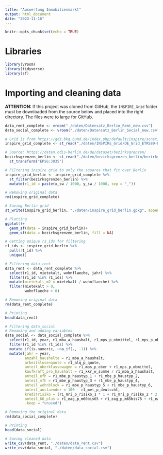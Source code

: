 ```yaml
---
title: "Auswertung Immobilienmarkt"
output: html_document
date: "2023-11-16"
---
```


```r
knitr::opts_chunk$set(echo = TRUE)
```

# Libraries
```r
library(vroom)
library(tidyverse)
library(sf)
```

# Importing and cleaning data
**ATTENTION:** If this project was cloned from GitHub, the `INSPIRE_Grid` folder must be downloaded from the source below and placed into the right directory. The files were to large for GitHub.
```r
data_rent_complete <- vroom("./daten/Datensatz_Berlin_Rent_new.csv")
data_social_complete <- vroom("./daten/Datensatz_Berlin_Social_new.csv", locale = locale(grouping_mark = ".", decimal_mark = ",", encoding = "UTF-8"))

# Grid is from https://gdz.bkg.bund.de/index.php/default/inspire/sonstige-inspire-themen/geographische-gitter-fur-deutschland-in-lambert-projektion-geogitter-inspire.html
inspire_grid_complete <- st_read("./daten/INSPIRE_Grid/DE_Grid_ETRS89-LAEA_1km.gpkg/geogitter/DE_Grid_ETRS89-LAEA_1km.gpkg")

# Source: https://daten.odis-berlin.de/de/dataset/bezirksgrenzen/
bezirksgrenzen_berlin <- st_read("./daten/bezirksgrenzen_berlin/bezirksgrenzen.shp") %>%
  st_transform("EPSG:3035")
```

```r
# Filtering inspire grid to only the squares that fit over Berlin
inspire_grid_berlin <- inspire_grid_complete %>%
  st_filter(bezirksgrenzen_berlin) %>%
  mutate(r1_id = paste(x_sw / 1000, y_sw / 1000, sep = "_"))

# Removing original data
rm(inspire_grid_complete)

# Saving Berlin grid
st_write(inspire_grid_berlin, "./daten/inspire_grid_berlin.gpkg", append = FALSE)

# Plotting
ggplot()+
  geom_sf(data = inspire_grid_berlin)+
  geom_sf(data = bezirksgrenzen_berlin, fill = NA)

# Getting unique r1_ids for filtering
r1_ids <- inspire_grid_berlin %>%
  pull(r1_id) %>%
  unique()
```

```r
# Filtering data_rent
data_rent <- data_rent_complete %>%
  select(r1_id, mietekalt, wohnflaeche, jahr) %>%
  filter(r1_id %in% r1_ids) %>%
  mutate(mietekalt_m2 = mietekalt / wohnflaeche) %>%
  filter(mietekalt > 0,
         wohnflaeche > 0)

# Removing original data
rm(data_rent_complete)

# Printing
head(data_rent)
```

```r
# Filtering data_social
# Renaming and adding variables
data_social <- data_social_complete %>%
  select(r1_id, year, r1_mba_a_haushalt, r1_mps_p_obmittel, r1_mps_p_ober, r1_kkr_w_summe, r1_mbe_p_haustyp_1:r1_mbe_p_haustyp_6, r1_alq_p_quote, r1_met_p_deutschl, r1_mri_p_risiko_1:r1_mri_p_risiko_9, r1_eag_p_m60bis65:r1_eag_p_m75undgr, r1_eag_p_w60bis65:r1_eag_p_w75undgr) %>%
  filter(r1_id %in% r1_ids) %>%
  mutate_if(is.numeric, ~na_if(., -1)) %>%
  mutate(jahr = year,
         anzahl_haushalte = r1_mba_a_haushalt,
         arbeitslosenquote = r1_alq_p_quote,
         anteil_oberklassewagen = r1_mps_p_ober + r1_mps_p_obmittel,
         kaufkraft_pro_haushalt = r1_kkr_w_summe / r1_mba_a_haushalt,
         anteil_efh = r1_mbe_p_haustyp_1 + r1_mbe_p_haustyp_2,
         anteil_mfh = r1_mbe_p_haustyp_3 + r1_mbe_p_haustyp_4,
         anteil_wohnblock = r1_mbe_p_haustyp_5 + r1_mbe_p_haustyp_6,
         anteil_auslaender = 100 - r1_met_p_deutschl,
         kreditrisiko = (r1_mri_p_risiko_1 * 1 + r1_mri_p_risiko_2 * 2 + r1_mri_p_risiko_3 * 3 + r1_mri_p_risiko_4 * 4 + r1_mri_p_risiko_5 * 5 + r1_mri_p_risiko_6 * 6 + r1_mri_p_risiko_7 * 7 + r1_mri_p_risiko_8 * 8 + r1_mri_p_risiko_9 * 9) / 900,
         anteil_60_plus = r1_eag_p_m60bis65 + r1_eag_p_m65bis75 + r1_eag_p_m75undgr + r1_eag_p_w60bis65 + r1_eag_p_w65bis75 + r1_eag_p_w75undgr,
         .keep = "unused")

# Removing the original data
rm(data_social_complete)

# Printing
head(data_social)
```

```r
# Saving cleaned data
write_csv(data_rent, "./daten/data_rent.csv")
write_csv(data_social, "./daten/data_social.csv")
```


